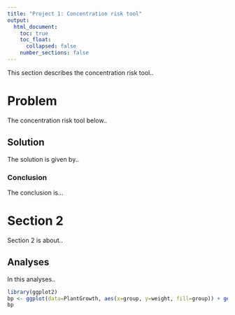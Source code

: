 ```yaml
---
title: "Project 1: Concentration risk tool"
output:
  html_document:
    toc: true
    toc_float:
      collapsed: false
    number_sections: false
---
```


This section describes the concentration risk tool.. 

# Problem

The concentration risk tool below..

## Solution

The solution is given by..


### Conclusion

The conclusion is...

# Section 2

Section 2 is about..

## Analyses

In this analyses..


```r
library(ggplot2)
bp <- ggplot(data=PlantGrowth, aes(x=group, y=weight, fill=group)) + geom_boxplot()
bp
```

